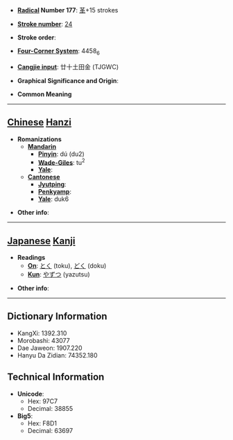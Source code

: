 * '''[[Wiktionary:Chinese radical index| Radical]] Number 177''': [[Wiktionary:Chinese radical index 革|革]]+15 strokes

* '''[[Wiktionary:Chinese total strokes index|Stroke number]]''': [[Wiktionary:Chinese total strokes index 24|24]]

* '''Stroke order''': 

* '''[[Wiktionary:Chinese four corner index|Four-Corner System]]''': 4458<sub>6</sub>

* '''[[Wiktionary:Chinese Cangjie index|Cangjie input]]''': 廿十土田金 (TJGWC)

* '''Graphical Significance and Origin''': 

* '''Common Meaning'''

----

== [[Chinese]] [[Hanzi]] ==

* '''Romanizations'''
** '''[[Mandarin]]'''
*** '''[[Pinyin]]''': dú (du2)
*** '''[[Wade-Giles]]''': tu<sup>2</sup>
*** '''[[Yale]]''': 
** '''[[Cantonese]]'''
*** '''[[Jyutping]]''':
*** '''[[Penkyamp]]''': 
*** '''[[Yale]]''': duk6

* '''Other info''': 

----

== [[Japanese]] [[Kanji]] ==

* '''Readings'''
** '''[[On]]''': [[とく]] (toku), [[どく]] (doku)
** '''[[Kun]]''': [[やずつ]] (yazutsu)

* '''Other info''':  

----

== Dictionary Information ==

* KangXi: 1392.310
* Morobashi: 43077
* Dae Jaweon: 1907.220
* Hanyu Da Zidian: 74352.180

== Technical Information ==

* '''Unicode''':
** Hex: 97C7
** Decimal: 38855
* '''Big5''':
** Hex: F8D1
** Decimal: 63697